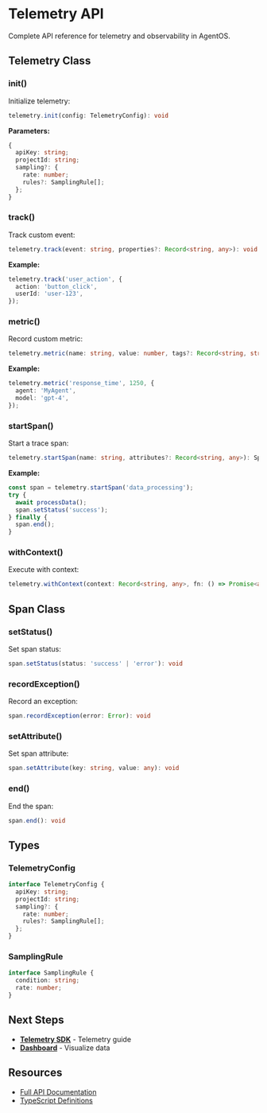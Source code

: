 # Telemetry API

Complete API reference for telemetry and observability in AgentOS.

## Telemetry Class

### init()

Initialize telemetry:

```typescript
telemetry.init(config: TelemetryConfig): void
```

**Parameters:**
```typescript
{
  apiKey: string;
  projectId: string;
  sampling?: {
    rate: number;
    rules?: SamplingRule[];
  };
}
```

### track()

Track custom event:

```typescript
telemetry.track(event: string, properties?: Record<string, any>): void
```

**Example:**
```typescript
telemetry.track('user_action', {
  action: 'button_click',
  userId: 'user-123',
});
```

### metric()

Record custom metric:

```typescript
telemetry.metric(name: string, value: number, tags?: Record<string, string>): void
```

**Example:**
```typescript
telemetry.metric('response_time', 1250, {
  agent: 'MyAgent',
  model: 'gpt-4',
});
```

### startSpan()

Start a trace span:

```typescript
telemetry.startSpan(name: string, attributes?: Record<string, any>): Span
```

**Example:**
```typescript
const span = telemetry.startSpan('data_processing');
try {
  await processData();
  span.setStatus('success');
} finally {
  span.end();
}
```

### withContext()

Execute with context:

```typescript
telemetry.withContext(context: Record<string, any>, fn: () => Promise<any>): Promise<any>
```

## Span Class

### setStatus()

Set span status:

```typescript
span.setStatus(status: 'success' | 'error'): void
```

### recordException()

Record an exception:

```typescript
span.recordException(error: Error): void
```

### setAttribute()

Set span attribute:

```typescript
span.setAttribute(key: string, value: any): void
```

### end()

End the span:

```typescript
span.end(): void
```

## Types

### TelemetryConfig

```typescript
interface TelemetryConfig {
  apiKey: string;
  projectId: string;
  sampling?: {
    rate: number;
    rules?: SamplingRule[];
  };
}
```

### SamplingRule

```typescript
interface SamplingRule {
  condition: string;
  rate: number;
}
```

## Next Steps

- **[Telemetry SDK](/docs/observability/telemetry)** - Telemetry guide
- **[Dashboard](/docs/observability/dashboard)** - Visualize data

## Resources

- [Full API Documentation](https://agentos.dev/api/telemetry)
- [TypeScript Definitions](https://github.com/agentos/sdk/blob/main/types/telemetry.d.ts)
